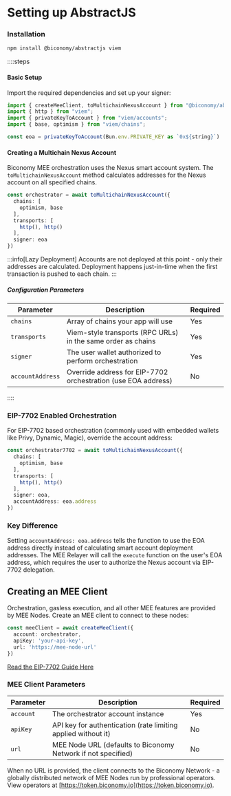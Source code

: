 # Setting up AbstractJS

### Installation

```bash
npm install @biconomy/abstractjs viem
```

::::steps
#### Basic Setup

Import the required dependencies and set up your signer:

```typescript
import { createMeeClient, toMultichainNexusAccount } from "@biconomy/abstractjs";
import { http } from "viem";
import { privateKeyToAccount } from "viem/accounts";
import { base, optimism } from "viem/chains";

const eoa = privateKeyToAccount(Bun.env.PRIVATE_KEY as `0x${string}`)
```

#### Creating a Multichain Nexus Account

Biconomy MEE orchestration uses the Nexus smart account system. The `toMultichainNexusAccount` method calculates addresses for the Nexus account on all specified chains.

```typescript
const orchestrator = await toMultichainNexusAccount({
  chains: [
    optimism, base 
  ],
  transports: [
    http(), http()
  ],
  signer: eoa
})
```

:::info[Lazy Deployment]
Accounts are not deployed at this point - only their addresses are calculated. Deployment happens just-in-time when the first transaction is pushed to each chain.
:::

##### Configuration Parameters

| Parameter | Description | Required |
|-----------|-------------|----------|
| `chains` | Array of chains your app will use | Yes |
| `transports` | Viem-style transports (RPC URLs) in the same order as chains | Yes |
| `signer` | The user wallet authorized to perform orchestration | Yes |
| `accountAddress` | Override address for EIP-7702 orchestration (use EOA address) | No |

::::
### EIP-7702 Enabled Orchestration

For EIP-7702 based orchestration (commonly used with embedded wallets like Privy, Dynamic, Magic), override the account address:

```typescript
const orchestrator7702 = await toMultichainNexusAccount({
  chains: [
    optimism, base
  ],
  transports: [
    http(), http()
  ],
  signer: eoa,
  accountAddress: eoa.address
})
```

### Key Difference

Setting `accountAddress: eoa.address` tells the function to use the EOA address directly instead of calculating smart account deployment addresses. The MEE Relayer will call the `execute` function on the user's EOA address, which requires the user to authorize the Nexus account via EIP-7702 delegation.

## Creating an MEE Client

Orchestration, gasless execution, and all other MEE features are provided by MEE Nodes. Create an MEE client to connect to these nodes:

```typescript
const meeClient = await createMeeClient({
  account: orchestrator,
  apiKey: 'your-api-key',
  url: 'https://mee-node-url'
})
```

[Read the EIP-7702 Guide Here](/new/getting-started/enable-mee-eoa-7702)

### MEE Client Parameters

| Parameter | Description | Required |
|-----------|-------------|----------|
| `account` | The orchestrator account instance | Yes |
| `apiKey` | API key for authentication (rate limiting applied without it) | No |
| `url` | MEE Node URL (defaults to Biconomy Network if not specified) | No |

When no URL is provided, the client connects to the Biconomy Network - a globally distributed network of MEE Nodes run by professional operators. View operators at [https://token.biconomy.io](https://token.biconomy.io).